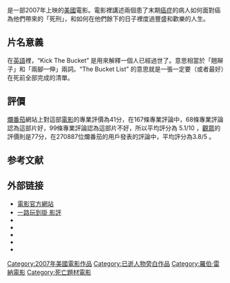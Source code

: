 {{unreferenced|time=2018-06-17T03:46:03+00:00}}
{{noteTA
|G1=Show
|G2=Movie
|T=zh-hans:遗愿清单;zh-hk:玩轉身前事;zh-tw:一路玩到掛;
|1=zh-hans:遗愿清单;zh-hk:玩轉身前事;zh-tw:一路玩到掛;
|2=zh-hans:罗伯·雷恩;zh-hk:洛雷納;zh-tw:羅伯·雷納;
|3=zh-hans:摩根·弗里曼;zh-hk:摩根·費曼;zh-tw:摩根·費里曼;
|4=zh-hans:杰克·尼科尔森;zh-hk:積·尼高遜;zh-tw:傑克·尼克遜;
}}
{{Infobox Film
| name           = 遗愿清单
| original_name  = ''The Bucket List''
| image          = 
| caption        =
| director       = [[羅伯·雷納|羅伯·雷納]]
| producer       =
| writer         = 
| starring       = [[杰克·尼科尔森|杰克·尼科尔森]] <br /> [[摩根·弗里曼|摩根·弗里曼]]
| music          = 
| cinematography = [[约翰·施瓦兹曼|约翰·施瓦兹曼]]
| editing        = 
| distributor    = [[華納兄弟|華納兄弟]]
| released       = 2007年12月25日 (有限度放映) <br /> 2008年1月11日 (全面上映)
| runtime        = 
| country        = {{flagicon|US}} [[美國|美國]]
| language       = [[英文|英文]]
| budget         = $4500萬[[美元|美元]]
| gross          = $1.75億[[美元|美元]]
| preceded_by    = 
| followed_by    = 
| amg_id         = 1:354039
| imdb_id        = 0825232
| cn_name            = 遺願清單
| sg_name            = 遺願清單
| hk_name            = 玩轉身前事
| tw_name            = 一路玩到掛
|中國譯名=遺願清單}}

{{作品名稱|name=''The Bucket List''|hk=玩轉身前事|tw=一路玩到掛|cn=遗愿清单}}是一部2007年上映的[[美國|美國]]電影。電影裡講述兩個患了末期[[癌症|癌症]]的病人如何面對癌為他們帶來的「死刑」，和如何在他們餘下的日子裡度過豐盛和歡樂的人生。

== 片名意義 ==
在[[英語|英語]]裡，“Kick The Bucket” 是用來解釋一個人已經過世了。意思相當於「翹辮子」和「兩腳一伸」兩詞。“The Bucket List” 的意思就是一張一定要（或者最好）在死前全部完成的清單。

==評價==
[[爛番茄|爛番茄]]網站上對這部[[電影|電影]]的專業評價為41分，在167條專業評論中，68條專業評論認為這部片好，99條專業評論認為這部片不好，所以平均評分為 5.1/10 ，[[觀眾|觀眾]]的評價則是77分，在270887位爛番茄的用戶發表的評論中，平均評分為3.8/5 。

== 参考文献 ==
{{Reflist}}

== 外部链接 ==
* [http://www.thebucketlist.net/ 電影官方網站] {{Wayback|url=http://www.thebucketlist.net/ |date=20220110012059 }}
* [http://note.com.tw/2013/02/08/一路玩到掛/ 一路玩到掛 影評]{{Wayback|url=http://note.com.tw/2013/02/08/%E4%B8%80%E8%B7%AF%E7%8E%A9%E5%88%B0%E6%8E%9B/ |date=20201107140930 }}
* {{imdb title|id=0825232|title=遗愿清单}}
* {{rotten-tomatoes|id=bucket_list|title=遗愿清单}}
* {{metacritic film|id=bucketlist|title=遗愿清单}}
* {{mojo title|id=bucketlist|title=遗愿清单}}
* {{amg movie|id=1:354039|title=遗愿清单}}

{{Rob Reiner}}
{{DEFAULTSORT:Bucket List, The}}
[[Category:2007年美國電影作品|Category:2007年美國電影作品]]
[[Category:已逝人物旁白作品|Category:已逝人物旁白作品]]
[[Category:羅伯·雷納電影|Category:羅伯·雷納電影]]
[[Category:死亡題材電影|Category:死亡題材電影]]